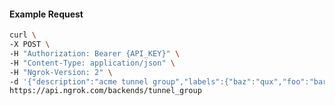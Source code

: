 #### Example Request

```bash
curl \
-X POST \
-H "Authorization: Bearer {API_KEY}" \
-H "Content-Type: application/json" \
-H "Ngrok-Version: 2" \
-d '{"description":"acme tunnel group","labels":{"baz":"qux","foo":"bar"},"metadata":"{\"environment\": \"staging\"}"}' \
https://api.ngrok.com/backends/tunnel_group
```
